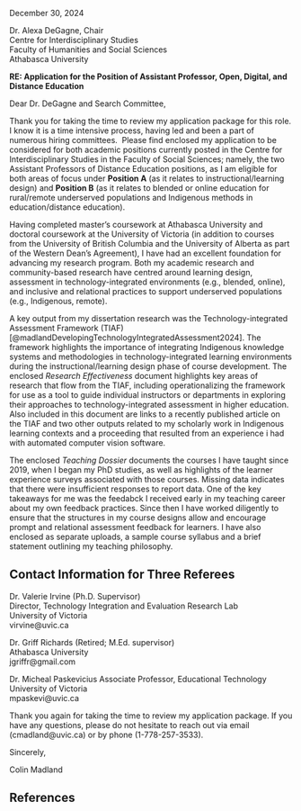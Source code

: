 December 30, 2024

Dr. Alexa DeGagne, Chair  
Centre for Interdisciplinary Studies  
Faculty of Humanities and Social Sciences  
Athabasca University

**RE: Application for the Position of Assistant Professor, Open, Digital, and Distance Education**

Dear Dr. DeGagne and Search Committee,

Thank you for taking the time to review my application package for this role. I know it is a time intensive process, having led and been a part of numerous hiring committees. \ Please find enclosed my application to be considered for both academic positions currently posted in the Centre for Interdisciplinary Studies in the Faculty of Social Sciences; namely, the two Assistant Professors of Distance Education positions, as I am eligible for both areas of focus under **Position A** (as it relates to instructional/learning design) and **Position B** (as it relates to blended or online education for rural/remote underserved populations and Indigenous methods in education/distance education).

Having completed master’s coursework at Athabasca University and doctoral coursework at the University of Victoria (in addition to courses from the University of British Columbia and the University of Alberta as part of the Western Dean’s Agreement), I have had an excellent foundation for advancing my research program. Both my academic research and community-based research have centred around learning design, assessment in technology-integrated environments (e.g., blended, online), and inclusive and relational practices to support underserved populations (e.g., Indigenous, remote). 

A key output from my dissertation research was the Technology-integrated Assessment Framework (TIAF) [@madlandDevelopingTechnologyIntegratedAssessment2024]. The framework highlights the importance of integrating Indigenous knowledge systems and methodologies in technology-integrated learning environments during the instructional/learning design phase of course development. The enclosed *Research Effectiveness* document highlights key areas of research that flow from the TIAF, including operationalizing the framework for use as a tool to guide individual instructors or departments in exploring their approaches to technology-integrated assessment in higher education. Also included in this document are links to a recently published article on the TIAF and two other outputs related to my scholarly work in Indigenous learning contexts and a proceeding that resulted from an experience i had with automated computer vision software.

The enclosed *Teaching Dossier* documents the courses I have taught since 2019, when I began my PhD studies, as well as highlights of the learner experience surveys associated with those courses. Missing data indicates that there were insufficient responses to report data. One of the key takeaways for me was the feedabck I received early in my teaching career about my own feedback practices. Since then I have worked diligently to ensure that the structures in my course designs allow and encourage prompt and relational assessment feedback for learners. I have also enclosed as separate uploads, a sample course syllabus and a brief statement outlining my teaching philosophy.


## Contact Information for Three Referees

Dr. Valerie Irvine (Ph.D. Supervisor)  
Director, Technology Integration and Evaluation Research Lab  
University of Victoria  
virvine@uvic.ca

Dr. Griff Richards (Retired; M.Ed. supervisor)  
Athabasca University  
jgriffr@gmail.com

Dr. Micheal Paskevicius 
Associate Professor, Educational Technology  
University of Victoria  
mpaskevi@uvic.ca

Thank you again for taking the time to review my application package. If you have any questions, please do not hesitate to reach out via email (cmadland@uvic.ca) or by phone (1-778-257-3533).

Sincerely,

Colin Madland



## References



<!--
- Co-creating safe spaces for inquiry into meaningful questions and challenges

  - Rs – respect, relevance, reciprocity, responsibility, relationsdhip

  - Inclusion

  - Relevance

  - Duty of care

  - Diversity creates the conditions for new ideas

  - relationship

- Fostering curiosity about the world, why it is the way it is, and what we can do to improve it

  - Relevance

  - Learner autonomy and agency

- Learning can be a difficult process of transformation

  - Learning happens best when learners feel like they have permission to be wrong

  - Learning requires multiple opportunities for practice to build competence

  - Shuell (1986, p. 429), “If students are to learn desired outcomes in a reasonably effective manner, then the teacher’s fundamental task is to get students to engage in learning activities that are likely to result in their achieving those outcomes. It is important to remember that what the student does is more important than what the teacher does.”

  - 

- Assessment strategies and practices are the curriculum

  - Assessment of/for/as learning



-->